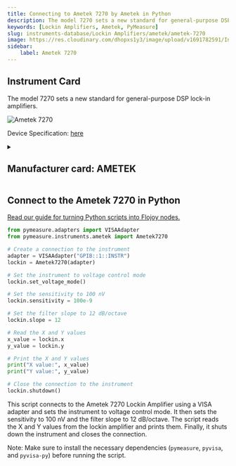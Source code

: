 ```yaml
---
title: Connecting to Ametek 7270 by Ametek in Python
description: The model 7270 sets a new standard for general-purpose DSP lock-in amplifiers.
keywords: [Lockin Amplifiers, Ametek, PyMeasure] 
slug: instruments-database/Lockin Amplifiers/ametek/ametek-7270 
image: https://res.cloudinary.com/dhopxs1y3/image/upload/v1691782591/Instruments/Lockin%20Amplifiers/Ametek-7270/Ametek-7270.jpg
sidebar:
    label: Ametek 7270 
---
```



## Instrument Card

The model 7270 sets a new standard for general-purpose DSP lock-in amplifiers.


![Ametek 7270](https://res.cloudinary.com/dhopxs1y3/image/upload/v1691782591/Instruments/Lockin%20Amplifiers/Ametek-7270/Ametek-7270.jpg)

Device Specification: [here](https://www.ameteksi.com/-/media/ameteksi/download_links/documentations/7270/model_7270.pdf)

<details style={{ marginTop: "15px"}}>
<summary><h2 style={{display:'inline'}}>Manufacturer card: AMETEK</h2></summary>

![AMETEK](https://res.cloudinary.com/dhopxs1y3/image/upload/v1692806123/Instruments/Vendor%20Logos/Ametek.png)

Since 1930, our talented and diverse workforce has been delivering **differentiated technology solutions** to create strong, sustainable and profitable growth.

- Headquarters: US
- Yearly Revenue (millions, USD): 6200
- Vendor Website: [here](https://www.ametek.com/)

</details>


<FeaturedInstrumentVideo category="LOCKIN_AMPLIFIERS" />

## Connect to the Ametek 7270 in Python

[Read our guide for turning Python scripts into Flojoy nodes.](https://docs.flojoy.ai/contribution/blocks/custom-flojoy-block/)



<Tabs>
<TabItem value="Flojoy" label="Flojoy" className="flojoy-instrument-tabs">

<SectionsCard category="LOCKIN_AMPLIFIERS" manufacturer="Ametek"></SectionsCard>

</TabItem>
<TabItem value="PyMeasure" label="PyMeasure">


```python
from pymeasure.adapters import VISAAdapter
from pymeasure.instruments.ametek import Ametek7270

# Create a connection to the instrument
adapter = VISAAdapter("GPIB::1::INSTR")
lockin = Ametek7270(adapter)

# Set the instrument to voltage control mode
lockin.set_voltage_mode()

# Set the sensitivity to 100 nV
lockin.sensitivity = 100e-9

# Set the filter slope to 12 dB/octave
lockin.slope = 12

# Read the X and Y values
x_value = lockin.x
y_value = lockin.y

# Print the X and Y values
print("X value:", x_value)
print("Y value:", y_value)

# Close the connection to the instrument
lockin.shutdown()
```

This script connects to the Ametek 7270 Lockin Amplifier using a VISA adapter and sets the instrument to voltage control mode. It then sets the sensitivity to 100 nV and the filter slope to 12 dB/octave. The script reads the X and Y values from the lockin amplifier and prints them. Finally, it shuts down the instrument and closes the connection.

Note: Make sure to install the necessary dependencies (`pymeasure`, `pyvisa`, and `pyvisa-py`) before running the script.

</TabItem>
</Tabs>